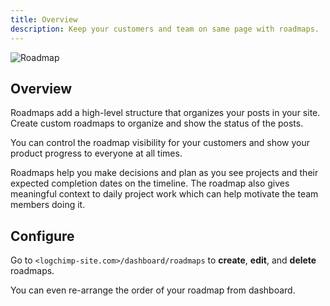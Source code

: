 ```yaml
---
title: Overview
description: Keep your customers and team on same page with roadmaps.
---
```


<img src="../../images/guide/roadmaps.webp" alt="Roadmap" className="rounded-2xl border" />

## Overview

Roadmaps add a high-level structure that organizes your posts in your site. Create custom roadmaps to organize and show the status of the posts.

You can control the roadmap visibility for your customers and show your product progress to everyone at all times.

Roadmaps help you make decisions and plan as you see projects and their expected completion dates on the timeline. The roadmap also gives meaningful context to daily project work which can help motivate the team members doing it.

## Configure

Go to `<logchimp-site.com>/dashboard/roadmaps` to **create**, **edit**, and **delete** roadmaps.

<Alert type="tip">
	You can even re-arrange the order of your roadmap from dashboard.
</Alert>
